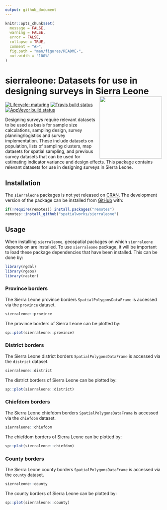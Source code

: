 ```yaml
---
output: github_document
---
```


<!-- README.md is generated from README.Rmd. Please edit that file -->

```r
knitr::opts_chunk$set(
  message = FALSE,
  warning = FALSE,
  error = FALSE,
  collapse = TRUE,
  comment = "#>",
  fig.path = "man/figures/README-",
  out.width = "100%"
)
```

# sierraleone: Datasets for use in designing surveys in Sierra Leone <img src="https://www.cia.gov/library/publications/the-world-factbook/attachments/flags/SL-flag.gif" width="200px" align="right" />

<!-- badges: start -->
[![Lifecycle: maturing](https://img.shields.io/badge/lifecycle-maturing-blue.svg)](https://www.tidyverse.org/lifecycle/#maturing)
[![Travis build status](https://travis-ci.org/spatialworks/sierraleone.svg?branch=master)](https://travis-ci.org/spatialworks/sierraleone)
[![AppVeyor build status](https://ci.appveyor.com/api/projects/status/github/spatialworks/sierraleone?branch=master&svg=true)](https://ci.appveyor.com/project/spatialworks/sierraleone)
<!-- badges: end -->

Designing surveys require relevant datasets to be used as basis for sample size calculations, sampling design, survey planning/logistics and survey implementation. These include datasets on population, lists of sampling clusters, map datasets for spatial sampling, and previous survey datasets that can be used for estimating indicator variance and design effects. This package contains relevant datasets for use in designing surveys in Sierra Leone.

## Installation
The `sierraleone` packages is not yet released on [CRAN](https://cran.r-project.org). The development version of the package can be installed from [GitHub](https://github.com/spatialworks/sierraleone) with:

```r
if(!require(remotes)) install.packages("remotes")
remotes::install_github("spatialworks/sierraleone")
```

## Usage
When installing `sierraleone`, geospatial packages on which `sierraleone` depends on are installed. To use `sierraleone` package, it will be important to load these package dependencies that have been installed. This can be done by:

```r
library(rgdal)
library(rgeos)
library(raster)
```

### Province borders

The Sierra Leone province borders `SpatialPolygonsDataFrame` is accessed via the `province` dataset.

```r
sierraleone::province
```

The province borders of Sierra Leone can be plotted by:

```r
sp::plot(sierraleone::province)
```

### District borders

The Sierra Leone district borders `SpatialPolygonsDataFrame` is accessed via the `district` dataset.

```r
sierraleone::district
```

The district borders of Sierra Leone can be plotted by:

```r
sp::plot(sierraleone::district)
```

### Chiefdom borders

The Sierra Leone chiefdom borders `SpatialPolygonsDataFrame` is accessed via the `chiefdom` dataset.

```r
sierraleone::chiefdom
```

The chiefdom borders of Sierra Leone can be plotted by:

```r
sp::plot(sierraleone::chiefdom)
```

### County borders

The Sierra Leone county borders `SpatialPolygonsDataFrame` is accessed via the `county` dataset.

```r
sierraleone::county
```

The county borders of Sierra Leone can be plotted by:

```r
sp::plot(sierraleone::county)
```

